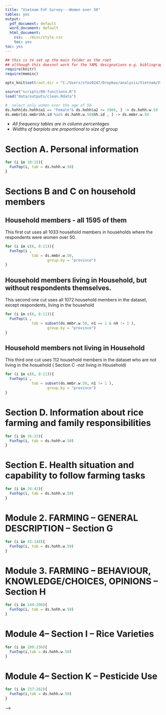 ```yaml
---
title: "Vietnam FoF Survey---Women over 50"
tables: yes
output:
  pdf_document: default
  word_document: default
  html_document:
    css: ../misc/style.css
    toc: yes
toc: yes
---
```

  
```r
## this is to set up the main folder as the root
## although this doesnot work for the YAML designations e.g. bibliography, css files etc..:(
require(knitr)
require(memisc)

opts_knit$set(root.dir = "C:/Users/sfos0247/Dropbox/analysis/Vietnam/VietnamSurvey")
```


```r
source("scripts/00-functions.R")
load("data/outputs/clean.Rdata")

#  select only women over the age of 50 
ds.hohh[ds.hohh$a1 == "Female"& ds.hohh$a2 <= 1966, ] -> ds.hohh.w.50
ds.mmbr[ds.mmbr$hh.id %in% ds.hohh.w.50$hh.id , ] -> ds.mmbr.w.50

```  

* *All  frequency tables are in column percentages*
* *Widths of barplots are proportional to size of group*
  
  
# Section A. Personal information
  
  
```r
for (i in 10:15){
  FunTop(i, tab = ds.hohh.w.50)
}
```

# Sections B and C on household members
  
## Household members - all 1595 of them

This first cut uses all 1033 household members in households where the respondents were women over 50. 
  
  
```r
for (i in c(6, 8:11)){
  FunTop(i , 
            tab = ds.mmbr.w.50,
                   group.by = "province")
}
```

## Household members living in Household, but without respondents themselves. 

This second one  cut uses all 1072 household members in the dataset, except respondents, living in the household 
  
```r
for (i in c(6, 8:11)){
  FunTop(i , 
            tab = subset(ds.mmbr.w.50, n1 == 1 & n4 != 1 ),
                   group.by = "province")
}
```


## Household members not living in Household

This third one  cut uses  112 household members in the dataset who are not living in the hosuehold ( Section C -not living in Household)
  
```r
for (i in c(6, 8:11)){
  FunTop(i , 
            tab = subset(ds.mmbr.w.50, n1 != 1 ),
                   group.by = "province")
}
```


#  Section D. Information about rice farming and family responsibilities

```r
for (i in 16:23){
  FunTop(i, tab = ds.hohh.w.50)
}
```

# Section E. Health situation and capability to follow farming tasks
```r
for (i in 24:42){
  FunTop(i, tab = ds.hohh.w.50)
}
```

# Module 2. FARMING – GENERAL DESCRIPTION -- Section G

```r
for (i in 43:148){
  FunTop(i, tab = ds.hohh.w.50)
}
```

# Module 3. FARMING – BEHAVIOUR, KNOWLEDGE/CHOICES, OPINIONS -- Section H

```r
for (i in 149:208){
  FunTop(i, tab = ds.hohh.w.50)
}
```

# Module 4-- Section I – Rice Varieties

```r
for (i in 209:236){
  FunTop(i,tab = ds.hohh.w.50)
}
```

# Module 4-- Section K – Pesticide Use

```r
for (i in 237:262){
  FunTop(i,tab = ds.hohh.w.50)
}
```
<!-- <!-- -->
<!--   rmarkdown::render("scripts/r03-first-cut.Rmd", output_format = "html_document", output_dir = "reports") -->
<!-- --> -->